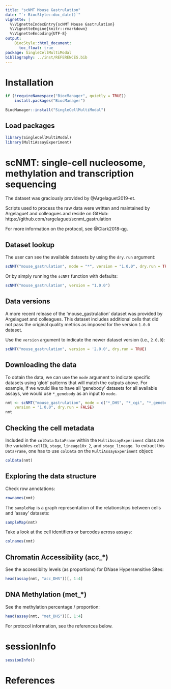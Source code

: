 ```yaml
---
title: "scNMT Mouse Gastrulation"
date: "`r BiocStyle::doc_date()`"
vignette: |
  %\VignetteIndexEntry{scNMT Mouse Gastrulation}
  %\VignetteEngine{knitr::rmarkdown}
  %\VignetteEncoding{UTF-8}
output:
    BiocStyle::html_document:
      toc_float: true
package: SingleCellMultiModal
bibliography: ../inst/REFERENCES.bib
---
```


# Installation

```r
if (!requireNamespace("BiocManager", quietly = TRUE))
    install.packages("BiocManager")

BiocManager::install("SingleCellMultiModal")
```

## Load packages

```r
library(SingleCellMultiModal)
library(MultiAssayExperiment)
```

# scNMT: single-cell nucleosome, methylation and transcription sequencing

The dataset was graciously provided by @Argelaguet2019-et.

Scripts used to process the raw data were written and maintained by Argelaguet
and colleagues and reside on GitHub:
https://github.com/rargelaguet/scnmt_gastrulation

For more information on the protocol, see @Clark2018-qg.

## Dataset lookup

The user can see the available datasets by using the `dry.run` argument:

```r
scNMT("mouse_gastrulation", mode = "*", version = "1.0.0", dry.run = TRUE)
```

Or by simply running the `scNMT` function with defaults:

```r
scNMT("mouse_gastrulation", version = "1.0.0")
```

## Data versions

A more recent release of the 'mouse_gastrulation' dataset was provided
by Argelaguet and colleagues. This dataset includes additional cells that
did not pass the original quality metrics as imposed for the version `1.0.0`
dataset.

Use the `version` argument to indicate the newer dataset version
(i.e., `2.0.0`):

```r
scNMT("mouse_gastrulation", version = '2.0.0', dry.run = TRUE)
```

## Downloading the data

To obtain the data, we can use the `mode` argument to indicate specific
datasets using 'glob' patterns that will match the outputs above. For example,
if we would like to have all 'genebody' datasets for all available assays,
we would use `*_genebody` as an input to `mode`.

```r
nmt <- scNMT("mouse_gastrulation", mode = c("*_DHS", "*_cgi", "*_genebody"),
    version = "1.0.0", dry.run = FALSE)
nmt
```

## Checking the cell metadata

Included in the `colData` `DataFrame` within the `MultiAssayExperiment` class
are the variables `cellID`, `stage`, `lineage10x_2`, and `stage_lineage`.
To extract this `DataFrame`, one has to use `colData` on the
`MultiAssayExperiment` object:

```r
colData(nmt)
```

## Exploring the data structure

Check row annotations:

```r
rownames(nmt)
```

The `sampleMap` is a graph representation of the relationships between cells
and 'assay' datasets:

```r
sampleMap(nmt)
```

Take a look at the cell identifiers or barcodes across assays:

```r
colnames(nmt)
```

## Chromatin Accessibility (acc_*)

See the accessibilty levels (as proportions) for DNase Hypersensitive Sites:

```r
head(assay(nmt, "acc_DHS"))[, 1:4]
```

## DNA Methylation (met_*)

See the methylation percentage / proportion:

```r
head(assay(nmt, "met_DHS"))[, 1:4]
```

For protocol information, see the references below.

# sessionInfo

```r
sessionInfo()
```

# References
